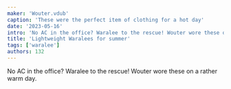 ```yaml
---
maker: 'Wouter.vdub'
caption: 'These were the perfect item of clothing for a hot day'
date: '2023-05-16'
intro: 'No AC in the office? Waralee to the rescue! Wouter wore these on a rather warm day.'
title: 'Lightweight Waralees for summer'
tags: ['waralee']
authors: 132
---
```


<!-- truncate -->

No AC in the office? Waralee to the rescue! Wouter wore these on a rather warm day.
